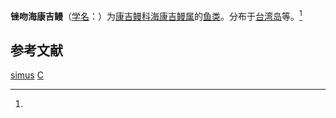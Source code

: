 {{Speciesbox
| taxon = Bathymurus simus
| binomial_authority = (Smith, 1965)<ref name='id5633'>{{cite web| url =http://www.bioinfo.cn/db05/BjdwSpecies.php?action=view&id=5633| title =锉吻海康吉鳗| work =《中国动物物种编目数据库》| publisher =中国科学院微生物研究所| author =中国科学院动物研究所| accessdate =2009-04-11| archive-date =2016-03-05| archive-url =https://web.archive.org/web/20160305064236/http://www.bioinfo.cn/db05/BjdwSpecies.php?action=view&id=5633| dead-url =yes}}</ref>
}}

'''锉吻海康吉鳗'''（[[学名|学名]]：{{lang|la|''Bathymurus simus''}}）为[[康吉鳗科|康吉鳗科]][[海康吉鳗属|海康吉鳗属]]的[[鱼类|鱼类]]。分布于[[台湾岛|台湾岛]]等。<ref name='id5633'/>

== 参考文献 ==
{{reflist}}

{{鱼类小作品}}
{{Taxonbar}}
[[Category:海康吉鳗属|simus]]
[[Category:_1965年描述的鱼类|C]]